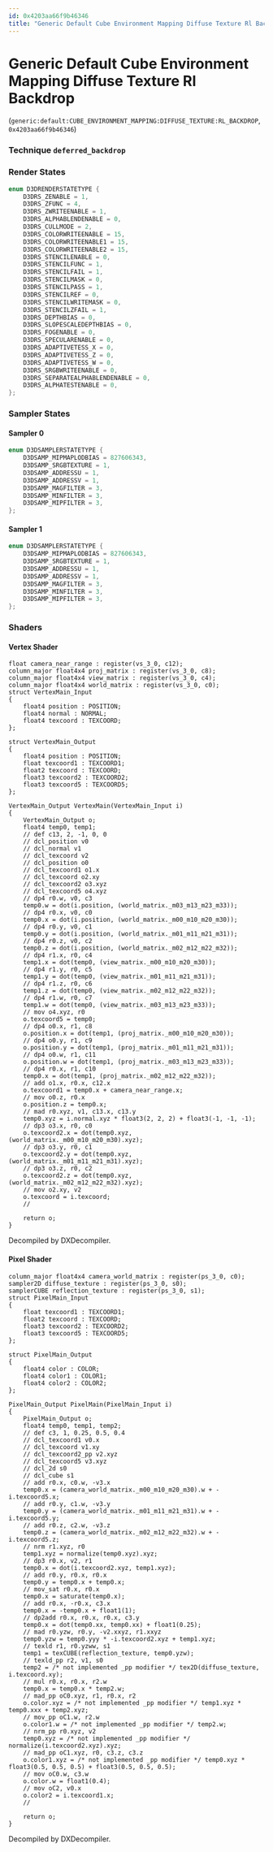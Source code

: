 ```yaml
---
id: 0x4203aa66f9b46346
title: "Generic Default Cube Environment Mapping Diffuse Texture Rl Backdrop"
---
```


# Generic Default Cube Environment Mapping Diffuse Texture Rl Backdrop
(`generic:default:CUBE_ENVIRONMENT_MAPPING:DIFFUSE_TEXTURE:RL_BACKDROP`, `0x4203aa66f9b46346`)

### Technique `deferred_backdrop`
### Render States
```cpp
enum D3DRENDERSTATETYPE {
	D3DRS_ZENABLE = 1,
	D3DRS_ZFUNC = 4,
	D3DRS_ZWRITEENABLE = 1,
	D3DRS_ALPHABLENDENABLE = 0,
	D3DRS_CULLMODE = 2,
	D3DRS_COLORWRITEENABLE = 15,
	D3DRS_COLORWRITEENABLE1 = 15,
	D3DRS_COLORWRITEENABLE2 = 15,
	D3DRS_STENCILENABLE = 0,
	D3DRS_STENCILFUNC = 1,
	D3DRS_STENCILFAIL = 1,
	D3DRS_STENCILMASK = 0,
	D3DRS_STENCILPASS = 1,
	D3DRS_STENCILREF = 0,
	D3DRS_STENCILWRITEMASK = 0,
	D3DRS_STENCILZFAIL = 1,
	D3DRS_DEPTHBIAS = 0,
	D3DRS_SLOPESCALEDEPTHBIAS = 0,
	D3DRS_FOGENABLE = 0,
	D3DRS_SPECULARENABLE = 0,
	D3DRS_ADAPTIVETESS_X = 0,
	D3DRS_ADAPTIVETESS_Z = 0,
	D3DRS_ADAPTIVETESS_W = 0,
	D3DRS_SRGBWRITEENABLE = 0,
	D3DRS_SEPARATEALPHABLENDENABLE = 0,
	D3DRS_ALPHATESTENABLE = 0,
};
```
### Sampler States
#### Sampler 0
```cpp
enum D3DSAMPLERSTATETYPE {
	D3DSAMP_MIPMAPLODBIAS = 827606343,
	D3DSAMP_SRGBTEXTURE = 1,
	D3DSAMP_ADDRESSU = 1,
	D3DSAMP_ADDRESSV = 1,
	D3DSAMP_MAGFILTER = 3,
	D3DSAMP_MINFILTER = 3,
	D3DSAMP_MIPFILTER = 3,
};
```
#### Sampler 1
```cpp
enum D3DSAMPLERSTATETYPE {
	D3DSAMP_MIPMAPLODBIAS = 827606343,
	D3DSAMP_SRGBTEXTURE = 1,
	D3DSAMP_ADDRESSU = 1,
	D3DSAMP_ADDRESSV = 1,
	D3DSAMP_MAGFILTER = 3,
	D3DSAMP_MINFILTER = 3,
	D3DSAMP_MIPFILTER = 3,
};
```
### Shaders
#### Vertex Shader
```hlsl
float camera_near_range : register(vs_3_0, c12);
column_major float4x4 proj_matrix : register(vs_3_0, c8);
column_major float4x4 view_matrix : register(vs_3_0, c4);
column_major float4x4 world_matrix : register(vs_3_0, c0);
struct VertexMain_Input
{
    float4 position : POSITION;
    float4 normal : NORMAL;
    float4 texcoord : TEXCOORD;
};

struct VertexMain_Output
{
    float4 position : POSITION;
    float texcoord1 : TEXCOORD1;
    float2 texcoord : TEXCOORD;
    float3 texcoord2 : TEXCOORD2;
    float3 texcoord5 : TEXCOORD5;
};

VertexMain_Output VertexMain(VertexMain_Input i)
{
    VertexMain_Output o;
    float4 temp0, temp1;
    // def c13, 2, -1, 0, 0
    // dcl_position v0
    // dcl_normal v1
    // dcl_texcoord v2
    // dcl_position o0
    // dcl_texcoord1 o1.x
    // dcl_texcoord o2.xy
    // dcl_texcoord2 o3.xyz
    // dcl_texcoord5 o4.xyz
    // dp4 r0.w, v0, c3
    temp0.w = dot(i.position, (world_matrix._m03_m13_m23_m33));
    // dp4 r0.x, v0, c0
    temp0.x = dot(i.position, (world_matrix._m00_m10_m20_m30));
    // dp4 r0.y, v0, c1
    temp0.y = dot(i.position, (world_matrix._m01_m11_m21_m31));
    // dp4 r0.z, v0, c2
    temp0.z = dot(i.position, (world_matrix._m02_m12_m22_m32));
    // dp4 r1.x, r0, c4
    temp1.x = dot(temp0, (view_matrix._m00_m10_m20_m30));
    // dp4 r1.y, r0, c5
    temp1.y = dot(temp0, (view_matrix._m01_m11_m21_m31));
    // dp4 r1.z, r0, c6
    temp1.z = dot(temp0, (view_matrix._m02_m12_m22_m32));
    // dp4 r1.w, r0, c7
    temp1.w = dot(temp0, (view_matrix._m03_m13_m23_m33));
    // mov o4.xyz, r0
    o.texcoord5 = temp0;
    // dp4 o0.x, r1, c8
    o.position.x = dot(temp1, (proj_matrix._m00_m10_m20_m30));
    // dp4 o0.y, r1, c9
    o.position.y = dot(temp1, (proj_matrix._m01_m11_m21_m31));
    // dp4 o0.w, r1, c11
    o.position.w = dot(temp1, (proj_matrix._m03_m13_m23_m33));
    // dp4 r0.x, r1, c10
    temp0.x = dot(temp1, (proj_matrix._m02_m12_m22_m32));
    // add o1.x, r0.x, c12.x
    o.texcoord1 = temp0.x + camera_near_range.x;
    // mov o0.z, r0.x
    o.position.z = temp0.x;
    // mad r0.xyz, v1, c13.x, c13.y
    temp0.xyz = i.normal.xyz * float3(2, 2, 2) + float3(-1, -1, -1);
    // dp3 o3.x, r0, c0
    o.texcoord2.x = dot(temp0.xyz, (world_matrix._m00_m10_m20_m30).xyz);
    // dp3 o3.y, r0, c1
    o.texcoord2.y = dot(temp0.xyz, (world_matrix._m01_m11_m21_m31).xyz);
    // dp3 o3.z, r0, c2
    o.texcoord2.z = dot(temp0.xyz, (world_matrix._m02_m12_m22_m32).xyz);
    // mov o2.xy, v2
    o.texcoord = i.texcoord;
    // 

    return o;
}
```
Decompiled by DXDecompiler.
#### Pixel Shader
```hlsl
column_major float4x4 camera_world_matrix : register(ps_3_0, c0);
sampler2D diffuse_texture : register(ps_3_0, s0);
samplerCUBE reflection_texture : register(ps_3_0, s1);
struct PixelMain_Input
{
    float texcoord1 : TEXCOORD1;
    float2 texcoord : TEXCOORD;
    float3 texcoord2 : TEXCOORD2;
    float3 texcoord5 : TEXCOORD5;
};

struct PixelMain_Output
{
    float4 color : COLOR;
    float4 color1 : COLOR1;
    float4 color2 : COLOR2;
};

PixelMain_Output PixelMain(PixelMain_Input i)
{
    PixelMain_Output o;
    float4 temp0, temp1, temp2;
    // def c3, 1, 0.25, 0.5, 0.4
    // dcl_texcoord1 v0.x
    // dcl_texcoord v1.xy
    // dcl_texcoord2_pp v2.xyz
    // dcl_texcoord5 v3.xyz
    // dcl_2d s0
    // dcl_cube s1
    // add r0.x, c0.w, -v3.x
    temp0.x = (camera_world_matrix._m00_m10_m20_m30).w + -i.texcoord5.x;
    // add r0.y, c1.w, -v3.y
    temp0.y = (camera_world_matrix._m01_m11_m21_m31).w + -i.texcoord5.y;
    // add r0.z, c2.w, -v3.z
    temp0.z = (camera_world_matrix._m02_m12_m22_m32).w + -i.texcoord5.z;
    // nrm r1.xyz, r0
    temp1.xyz = normalize(temp0.xyz).xyz;
    // dp3 r0.x, v2, r1
    temp0.x = dot(i.texcoord2.xyz, temp1.xyz);
    // add r0.y, r0.x, r0.x
    temp0.y = temp0.x + temp0.x;
    // mov_sat r0.x, r0.x
    temp0.x = saturate(temp0.x);
    // add r0.x, -r0.x, c3.x
    temp0.x = -temp0.x + float1(1);
    // dp2add r0.x, r0.x, r0.x, c3.y
    temp0.x = dot(temp0.xx, temp0.xx) + float1(0.25);
    // mad r0.yzw, r0.y, -v2.xxyz, r1.xxyz
    temp0.yzw = temp0.yyy * -i.texcoord2.xyz + temp1.xyz;
    // texld r1, r0.yzww, s1
    temp1 = texCUBE(reflection_texture, temp0.yzw);
    // texld_pp r2, v1, s0
    temp2 = /* not implemented _pp modifier */ tex2D(diffuse_texture, i.texcoord.xy);
    // mul r0.x, r0.x, r2.w
    temp0.x = temp0.x * temp2.w;
    // mad_pp oC0.xyz, r1, r0.x, r2
    o.color.xyz = /* not implemented _pp modifier */ temp1.xyz * temp0.xxx + temp2.xyz;
    // mov_pp oC1.w, r2.w
    o.color1.w = /* not implemented _pp modifier */ temp2.w;
    // nrm_pp r0.xyz, v2
    temp0.xyz = /* not implemented _pp modifier */ normalize(i.texcoord2.xyz).xyz;
    // mad_pp oC1.xyz, r0, c3.z, c3.z
    o.color1.xyz = /* not implemented _pp modifier */ temp0.xyz * float3(0.5, 0.5, 0.5) + float3(0.5, 0.5, 0.5);
    // mov oC0.w, c3.w
    o.color.w = float1(0.4);
    // mov oC2, v0.x
    o.color2 = i.texcoord1.x;
    // 

    return o;
}
```
Decompiled by DXDecompiler.
